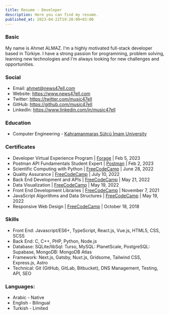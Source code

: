 ```yaml
---
title: Resume - Developer
description: Here you can find my resume.
published_at: 2023-04-22T19:20:09+03:00
---
```


### Basic

My name is Ahmet ALMAZ. I'm a highly motivated full-stack developer based in Türkiye. I have a strong passion for programming, problem solving, learning new technologies and I'm always looking for new challenges and opportunities.

### Social

- Email: ahmet@news47ell.com
- Website: https://www.news47ell.com
- Twitter: https://twitter.com/music47ell
- GitHub: https://github.com/music47ell
- LinkedIn: https://www.linkedin.com/in/music47ell

### Education

- Computer Engineering - [Kahramanmaraş Sütçü İmam University](https://www.ksu.edu.tr/)

### Certificates

- Developer Virtual Experience Program | [Forage](https://forage-uploads-prod.s3.amazonaws.com/completion-certificates/Accenture%20Nordics/PxenP4rHNE6Bh4nQz_Accenture%20Nordics_9Hzuzk4AFZSgKToZF_1675591783727_completion_certificate.pdf) | Feb 5, 2023
- Postman API Fundamentals Student Expert | [Postman](https://badgr.com/public/assertions/0WpJy0gsTDGJQm-FzMHhyg?identity__email=ahmet@news47ell.com) | Feb 2, 2023
- Scientific Computing with Python | [FreeCodeCamp](https://www.freecodecamp.org/certification/music47ell/scientific-computing-with-python-v7) | June 28, 2022
- Quality Assurance | [FreeCodeCamp](https://www.freecodecamp.org/certification/music47ell/quality-assurance-v7) | July 10, 2022
- Back End Development and APIs | [FreeCodeCamp](https://www.freecodecamp.org/certification/music47ell/back-end-development-and-apis) | May 21, 2022
- Data Visualization | [FreeCodeCamp](https://www.freecodecamp.org/certification/music47ell/data-visualization) | May 19, 2022
- Front End Development Libraries | [FreeCodeCamp](https://www.freecodecamp.org/certification/music47ell/front-end-development-libraries) | November 7, 2021
- JavaScript Algorithms and Data Structures | [FreeCodeCamp](https://www.freecodecamp.org/certification/music47ell/javascript-algorithms-and-data-structures) | May 19, 2022
- Responsive Web Design | [FreeCodeCamp](https://www.freecodecamp.org/certification/music47ell/responsive-web-design) | October 18, 2018

### Skills

- Front End: Javascript/ES6+, TypeScript, React.js, Vue.js, HTML5, CSS, SCSS
- Back End: C, C++, PHP, Python, Node.js
- Database: SQLite/libSql: Turso, MySQL: PlanetScale, PostgreSQL: Supabase, MongoDB: MongoDB Atlas
- Framework: Next.js, Gatsby, Nuxt.js, Gridsome, Tailwind CSS, Express.js, Astro
- Technical: Git (GitHub, GitLab, Bitbucket), DNS Management, Testing, API, SEO

### Languages:

- Arabic - Native
- English - Bilingual
- Turkish - Limited
